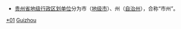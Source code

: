 {{Catnav|頁面分類|...|中国各省行政区划|贵州行政区划}}
{{Catnav|頁面分類|...|地级行政区}}
{{catmore|贵州省}}
* [[贵州省|贵州省]][[地级行政区|地级行政区划单位]]分为市（[[地级市|地级市]]）、州（[[自治州|自治州]]），合称“市州”。
[[Category:贵州行政区划|*01]]
[[Category:地级行政区|Guizhou]]